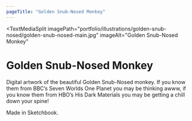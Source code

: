 ```yaml
---
pageTitle: "Golden Snub-Nosed Monkey"
---
```


<TextMediaSplit
    imagePath="portfolio/illustrations/golden-snub-nosed/golden-snub-nosed-main.jpg"
    imageAlt="Golden Snub-Nosed Monkey"
>

# Golden Snub-Nosed Monkey

Digital artwork of the beautiful  Golden Snub-Nosed monkey. If you know them from BBC’s Seven Worlds One Planet you may be thinking awww, if you know them from HBO’s His Dark Materials you may be getting a chill down your spine!

Made in Sketchbook.

</TextMediaSplit>